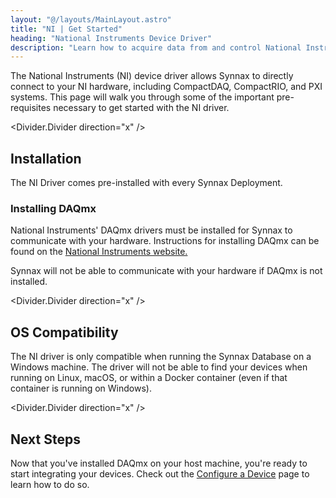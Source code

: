 ```yaml
---
layout: "@/layouts/MainLayout.astro"
title: "NI | Get Started"
heading: "National Instruments Device Driver"
description: "Learn how to acquire data from and control National Instruments hardware using Synnax."
---
```



The National Instruments (NI) device driver allows Synnax to directly connect to your NI 
hardware, including CompactDAQ, CompactRIO, and PXI systems. This page will walk you
through some of the important pre-requisites necessary to get started with the NI driver.

<Divider.Divider direction="x" />

## Installation

The NI Driver comes pre-installed with every Synnax Deployment. 

### Installing DAQmx

National Instruments' DAQmx drivers must be installed for Synnax to communicate with your
hardware. Instructions for installing DAQmx can be found on the [National Instruments website.](https://www.ni.com/en/support/downloads/drivers/download.ni-daq-mx.html#532710)

<Note variant="warning">
Synnax will not be able to communicate with your hardware if DAQmx is not installed.
</Note>

<Divider.Divider direction="x" />

## OS Compatibility

The NI driver is only compatible when running the Synnax Database on a Windows machine. 
The driver will not be able to find your devices when running on Linux, macOS, or 
within a Docker container (even if that container is running on Windows).

<Divider.Divider direction="x" />

## Next Steps

Now that you've installed DAQmx on your host machine, you're ready to start integrating
your devices. Check out the [Configure a Device](/reference/device-drivers/ni/configure-device) 
page to learn how to do so.